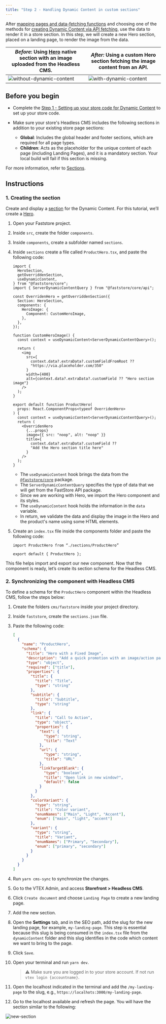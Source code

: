 ```yaml
---
title: "Step 2 - Handling Dynamic Content in custom sections"
---
```


After [mapping pages and data-fetching functions](https://developers.vtex.com/docs/guides/faststore/dynamic-content-step-1-setting-up-the-store-code-for-dynamic-content#step-1-mapping-pages-and-data-fetching-functions) and choosing one of the methods for [creating Dynamic Content via API fetching](https://developers.vtex.com/docs/guides/faststore/dynamic-content-step-1-setting-up-the-store-code-for-dynamic-content#step-2-creating-dynamic-content-via-api-fetching), use the data to render it in a store section. In this step, we will create a new Hero section, placed on a landing page, to render the image from the data.

| _Before_: Using [Hero](https://developers.vtex.com/docs/guides/faststore/organisms-hero) native section with an image uploaded from the Headless CMS. | _After:_ Using a custom Hero section fetching the image content from an API.                                                                |
| ----------------------------------------------------------------------------------------------------------------------------------------------------- | ------------------------------------------------------------------------------------------------------------------------------------------- |
| ![without-dynamic-content](https://vtexhelp.vtexassets.com/assets/docs/src/without-dynamic-content___9e65e7a095029f020fe64599348b695a.png)            | ![with-dynamic-content](https://vtexhelp.vtexassets.com/assets/docs/src/dynamic-content-new-section___82b343ceeef6504de8bdf7233f30d199.png) |

## Before you begin

- Complete the [Step 1 - Setting up your store code for Dynamic Content](https://developers.vtex.com/docs/guides/faststore/dynamic-content-step-1-setting-up-the-store-code-for-dynamic-content) to set up your store code.

- Make sure your store's Headless CMS includes the following sections in addition to your existing store page sections:
   - **Global**: Includes the global header and footer sections, which are required for all page types.
   - **Children**: Acts as the placeholder for the unique content of each page (including Landing Pages), and it is a mandatory section. Your local build will fail if this section is missing.

For more information, refer to [Sections](https://developers.vtex.com/docs/guides/faststore/headless-cms-overview#sections).

## Instructions

### 1. Creating the section

Create and display a [section](https://developers.vtex.com/docs/guides/faststore/building-sections-creating-a-new-section) for the Dynamic Content. For this tutorial, we’ll create a [Hero](https://developers.vtex.com/docs/guides/faststore/organisms-hero).

1. Open your Faststore project.
2. Inside `src`, create the folder `components`.
3. Inside `components`, create a subfolder named `sections`.
4. Inside `sections` create a file called `ProductHero.tsx`, and paste the following code:

   ```tsx src/components/sections/ProductHero.tsx
   import {
     HeroSection,
     getOverriddenSection,
     useDynamicContent,
   } from "@faststore/core";
   import { ServerDynamicContentQuery } from "@faststore/core/api";

   const OverridenHero = getOverriddenSection({
     Section: HeroSection,
     components: {
       HeroImage: {
         Component: CustomHeroImage,
       },
     },
   });

   function CustomHeroImage() {
     const context = useDynamicContent<ServerDynamicContentQuery>();

     return (
       <img
         src={
           context.data?.extraData?.customFieldFromRoot ??
           "https://via.placeholder.com/350"
         }
         width={400}
         alt={context.data?.extraData?.customField ?? "Hero section image"}
       />
     );
   }

   export default function ProductHero(
     props: React.ComponentProps<typeof OverridenHero>
   ) {
     const context = useDynamicContent<ServerDynamicContentQuery>();
     return (
       <OverridenHero
         {...props}
         image={{ src: "noop", alt: "noop" }}
         title={
           context.data?.extraData?.customField ??
           "Add the Hero section title here"
         }
       />
     );
   }
   ```

   - The `useDynamicContent` hook brings the data from the [`@faststore/core`](https://developers.vtex.com/docs/guides/faststore/project-structure-overview#packagejson) package.
   - The `ServerDynamicContentQuery` specifies the type of data that we will get from the FastStore API package.
   - Since we are working with Hero, we import the Hero component and its styles.
   - The `useDynamicContent` hook holds the information in the `data` variable.
   - In return, we validate the data and display the image in the Hero and the product's name using some HTML elements.

5. Create an `index.tsx` file inside the components folder and paste the following code:

   ```tsx
   import ProductHero from “./sections/ProductHero”

   export default { ProductHero };
   ```

This file helps import and export our new component. Now that the component is ready, let’s create its section schema for the Headless CMS.

### 2. Synchronizing the component with Headless CMS

To define a schema for the `ProductHero` component within the Headless CMS, follow the steps below:

1. Create the folders `cms/faststore` inside your project directory.
2. Inside `faststore`, create the `sections.json` file.
3. Paste the following code:

   ```json
   [
     {
       "name": "ProductHero",
       "schema": {
         "title": "Hero with a Fixed Image",
         "description": "Add a quick promotion with an image/action pair",
         "type": "object",
         "required": ["title"],
         "properties": {
           "title": {
             "title": "Title",
             "type": "string"
           },
           "subtitle": {
             "title": "Subtitle",
             "type": "string"
           },
           "link": {
             "title": "Call to Action",
             "type": "object",
             "properties": {
               "text": {
                 "type": "string",
                 "title": "Text"
               },
               "url": {
                 "type": "string",
                 "title": "URL"
               },
               "linkTargetBlank": {
                 "type": "boolean",
                 "title": "Open link in new window?",
                 "default": false
               }
             }
           },
           "colorVariant": {
             "type": "string",
             "title": "Color variant",
             "enumNames": ["Main", "Light", "Accent"],
             "enum": ["main", "light", "accent"]
           },
           "variant": {
             "type": "string",
             "title": "Variant",
             "enumNames": ["Primary", "Secondary"],
             "enum": ["primary", "secondary"]
           }
         }
       }
     }
   ]
   ```

4. Run `yarn cms-sync` to synchronize the changes.
5. Go to the VTEX Admin, and access **Storefront > Headless CMS**.
6. Click `Create document` and choose `Landing Page` to create a new landing page.
7. Add the new section.
8. Open the **Settings** tab, and in the SEO path, add the slug for the new landing page, for example, `my-landing-page`. This step is essential because this slug is being consumed in the `index.tsx` file from the `dynamicContent` folder and this slug identifies in the code which content we want to bring to the page.
9. Click `Save`.
10. Open your terminal and run `yarn dev`.

    > ⚠️ Make sure you are logged in to your store account. If not run `vtex login {accountname}`.

11. Open the localhost indicated in the terminal and add the `/my-landing-page` to the slug, e.g., `https://localhots:3000/my-landing-page`.
12. Go to the localhost available and refresh the page. You will have the section similar to the following:

![new-section](https://vtexhelp.vtexassets.com/assets/docs/src/dynamic-content-new-section___82b343ceeef6504de8bdf7233f30d199.png)
